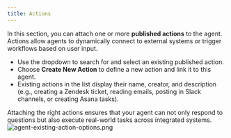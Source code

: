 ```yaml
---
title: Actions
---
```


In this section, you can attach one or more **published actions** to the agent. Actions allow agents to dynamically connect to external systems or trigger workflows based on user input.

- Use the dropdown to search for and select an existing published action.  
- Choose **Create New Action** to define a new action and link it to this agent.  
- Existing actions in the list display their name, creator, and description (e.g., creating a Zendesk ticket, reading emails, posting in Slack channels, or creating Asana tasks).  

Attaching the right actions ensures that your agent can not only respond to questions but also execute real-world tasks across integrated systems.
![agent-existing-action-options.png](/docs/assets/agents/create-steps/agent-existing-action-options.png)
